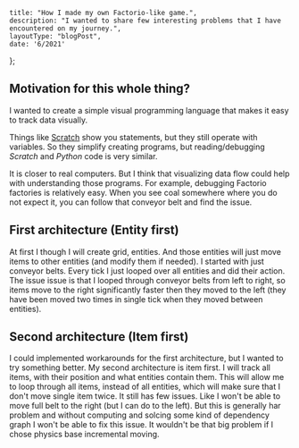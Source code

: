 
	title: "How I made my own Factorio-like game.",
	description: "I wanted to share few interesting problems that I have encountered on my journey.",
	layoutType: "blogPost",
	date: '6/2021'
};

## Motivation for this whole thing?

I wanted to create a simple visual programming language that makes it easy to track data visually.

Things like [Scratch](https://scratch.mit.edu/) show you statements, but they still operate with variables.
So they simplify creating programs, but reading/debugging _Scratch_ and _Python_ code is very similar.

It is closer to real computers. But I think that visualizing data flow could help with understanding those programs.
For example, debugging Factorio factories is relatively easy.
When you see coal somewhere where you do not expect it, you can follow that conveyor belt and find the issue.

## First architecture (Entity first)

At first I though I will create grid, entities.
And those entities will just move items to other entities (and modify them if needed).
I started with just conveyor belts.
Every tick I just looped over all entities and did their action.
The issue issue is that I looped through conveyor belts from left to right, so items move to the right significantly faster then they moved to the left (they have been moved two times in single tick when they moved between entities).

## Second architecture (Item first)

I could implemented workarounds for the first architecture, but I wanted to try something better.
My second architecture is item first.
I will track all items, with their position and what entities contain them. This will allow me to loop through all items, instead of all entities, which will make sure that I don't move single item twice.
It still has few issues.
Like I won't be able to move full belt to the right (but I can do to the left).
But this is generally har problem and without computing and solcing some kind of dependency graph I won't be able to fix this issue.
It wouldn't be that big problem if I chose physics base incremental moving.
